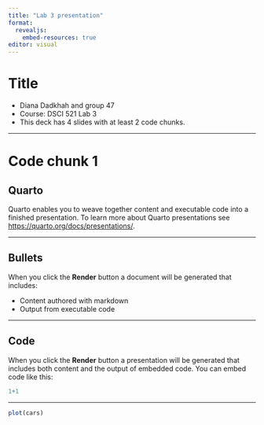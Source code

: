 ```yaml
---
title: "Lab 3 presentation"
format:
  revealjs:
    embed-resources: true
editor: visual
---
```


# Title

-   Diana Dadkhah and group 47
-   Course: DSCI 521 Lab 3
-   This deck has 4 slides with at least 2 code chunks.

------------------------------------------------------------------------

# Code chunk 1

## Quarto

Quarto enables you to weave together content and executable code into a finished presentation. To learn more about Quarto presentations see <https://quarto.org/docs/presentations/>.

------------------------------------------------------------------------

## Bullets

When you click the **Render** button a document will be generated that includes:

-   Content authored with markdown
-   Output from executable code

------------------------------------------------------------------------

## Code

When you click the **Render** button a presentation will be generated that includes both content and the output of embedded code. You can embed code like this:

```r
1+1
```
------------------------------------------------------------------------
```r
plot(cars)
```
